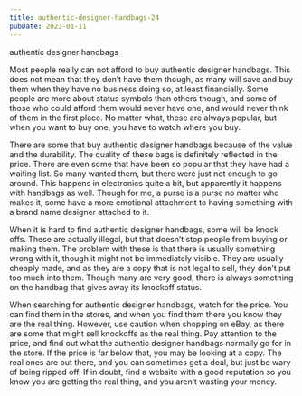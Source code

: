 ```yaml
---
title: authentic-designer-handbags-24
pubDate: 2023-01-11
---
```


authentic designer handbags

Most people really can not afford to buy authentic designer handbags. This does not mean that they don’t have them though, as many will save and buy them when they have no business doing so, at least financially. Some people are more about status symbols than others though, and some of those who could afford them would never have one, and would never think of them in the first place. No matter what, these are always popular, but when you want to buy one, you have to watch where you buy.

There are some that buy authentic designer handbags because of the value and the durability. The quality of these bags is definitely reflected in the price. There are even some that have been so popular that they have had a waiting list. So many wanted them, but there were just not enough to go around. This happens in electronics quite a bit, but apparently it happens with handbags as well. Though for me, a purse is a purse no matter who makes it, some have a more emotional attachment to having something with a brand name designer attached to it.

When it is hard to find authentic designer handbags, some will be knock offs. These are actually illegal, but that doesn’t stop people from buying or making them. The problem with these is that there is usually something wrong with it, though it might not be immediately visible. They are usually cheaply made, and as they are a copy that is not legal to sell, they don’t put too much into them. Though many are very good, there is always something on the handbag that gives away its knockoff status.

When searching for authentic designer handbags, watch for the price. You can find them in the stores, and when you find them there you know they are the real thing. However, use caution when shopping on eBay, as there are some that might sell knockoffs as the real thing. Pay attention to the price, and find out what the authentic designer handbags normally go for in the store. If the price is far below that, you may be looking at a copy. The real ones are out there, and you can sometimes get a deal, but just be wary of being ripped off. If in doubt, find a website with a good reputation so you know you are getting the real thing, and you aren’t wasting your money.
